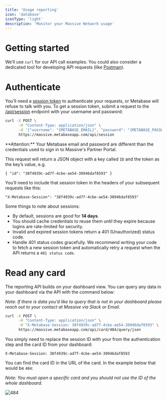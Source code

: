 ```yaml
---
title: 'Usage reporting'
icon: 'database'
iconType: 'light'
description: 'Monitor your Massive Network usage'
---
```


# Getting started

We’ll use `curl` for our API call examples. You could also consider a dedicated tool for developing API requests (like [Postman](https://www.postman.com/)).

# Authenticate

You’ll need a [session token](https://www.metabase.com/glossary/session_token) to authenticate your requests, or Metabase will refuse to talk with you. To get a session token, submit a request to the [/api/session](https://www.metabase.com/docs/latest/api/session) endpoint with your username and password:

```bash
curl -X POST \
      -H "Content-Type: application/json" \
      -d '{"username": "{METABASE_EMAIL}", "password": "{METABASE_PASSWORD}"}' \
      https://massive.metabaseapp.com/api/session
```

<Info>
  **Attention:** Your Metabase email and password are different than the credentials used to sign in to Massive's Partner Portal.
</Info>

This request will return a JSON object with a key called `ID` and the token as the key’s value, e.g.

```
{ "id": "38f4939c-ad7f-4cbe-ae54-30946daf8593" }
```

You’ll need to include that session token in the headers of your subsequent requests like this:

```
"X-Metabase-Session": "38f4939c-ad7f-4cbe-ae54-30946daf8593"
```

Some things to note about sessions:

- By default, sessions are good for **14 days**.
- You should cache credentials to reuse them until they expire because logins are rate-limited for security.
- Invalid and expired session tokens return a 401 (Unauthorized) status code.
- Handle 401 status codes gracefully. We recommend writing your code to fetch a new session token and automatically retry a request when the API returns a `401 status code`.

# Read any card

The reporting API builds on your dashboard view. You can query any data in your dashboard via the API with the command below:

_Note: If there is data you’d like to query that is not in your dashboard please reach out to your contact at Massive via Slack or Email._

```bash
curl -X POST \
      -H "Content-Type: application/json" \
      -H "X-Metabase-Session: 38f4939c-ad7f-4cbe-ae54-30946daf8593" \
      https://massive.metabaseapp.com/api/card/484/query/json
```

You simply need to replace the session ID with your from the authentication step and the card ID from your dashboard:

```
X-Metabase-Session: 38f4939c-ad7f-4cbe-ae54-30946daf8593
```

You can find the card ID in the URL of the card. In the example below that would be `484`:

_Note: You must open a specific card and you should not use the ID of the whole dashboard._

![484](/images/484.png)